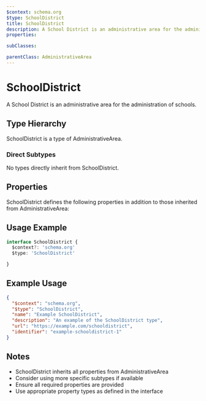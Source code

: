 ```yaml
---
$context: schema.org
$type: SchoolDistrict
title: SchoolDistrict
description: A School District is an administrative area for the administration of schools.
properties:

subClasses:

parentClass: AdministrativeArea
---
```


# SchoolDistrict

A School District is an administrative area for the administration of schools.

## Type Hierarchy

SchoolDistrict is a type of AdministrativeArea.

### Direct Subtypes

No types directly inherit from SchoolDistrict.

## Properties

SchoolDistrict defines the following properties in addition to those inherited from AdministrativeArea:



## Usage Example

```typescript
interface SchoolDistrict {
  $context?: 'schema.org'
  $type: 'SchoolDistrict'

}
```

## Example Usage

```json
{
  "$context": "schema.org",
  "$type": "SchoolDistrict",
  "name": "Example SchoolDistrict",
  "description": "An example of the SchoolDistrict type",
  "url": "https://example.com/schooldistrict",
  "identifier": "example-schooldistrict-1"
}
```

## Notes

- SchoolDistrict inherits all properties from AdministrativeArea
- Consider using more specific subtypes if available
- Ensure all required properties are provided
- Use appropriate property types as defined in the interface
